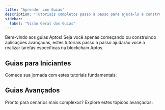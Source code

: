 ```yaml
---
title: "Aprender com Guias"
description: "Tutoriais completos passo a passo para ajudá-lo a construir na blockchain Aptos, desde os fundamentos básicos até padrões de desenvolvimento avançados"
sidebar:
  label: "Visão Geral dos Guias"
---
```



Bem-vindo aos guias Aptos! Seja você apenas começando ou construindo aplicações avançadas, estes tutoriais passo a passo ajudarão você a realizar tarefas específicas na blockchain Aptos.

## Guias para Iniciantes

Comece sua jornada com estes tutoriais fundamentais:

<CardGrid>
  <LinkCard href="/build/guides/first-transaction" title="Sua Primeira Transação" description="Aprenda como criar, enviar e verificar uma transação básica na blockchain Aptos." />

  <LinkCard href="/build/guides/your-first-nft" title="Seu Primeiro NFT" description="Crie, cunhe e transfira ativos digitais (NFTs) usando o SDK TypeScript Aptos." />

  <LinkCard href="/build/guides/first-fungible-asset" title="Seu Primeiro Ativo Fungível" description="Crie e gerencie um ativo fungível que pode ser transferido entre contas." />

  <LinkCard href="/build/guides/first-coin" title="Sua Primeira Moeda" description="Construa sua própria moeda personalizada com capacidades de cunhagem e transferência no Aptos." />

  <LinkCard href="/build/guides/first-move-module" title="Seu Primeiro Módulo Move" description="Crie um módulo Move simples e implante-o na blockchain Aptos." />

  <LinkCard href="/build/guides/build-e2e-dapp" title="Sua Primeira Dapp" description="Construa uma dapp completa de lista de tarefas (aplicação decentralizada) com contratos inteligentes e frontend React." />

  <LinkCard href="/build/guides/first-multisig" title="Sua Primeira Multisig" description="Configure uma conta multi-assinatura que requer aprovação de múltiplos detentores de chaves." />
</CardGrid>

## Guias Avançados

Pronto para cenários mais complexos? Explore estes tópicos avançados:

<CardGrid>
  <LinkCard href="/build/guides/multisig-managed-fungible-asset" title="Ativos Gerenciados por Multisig" description="Crie um ativo fungível seguro controlado por uma conta multisig que requer múltiplas aprovações para operações de cunhagem, congelamento e queima." />

  <LinkCard href="/build/guides/aptos-keyless" title="Aptos Keyless" description="Permita que usuários criem contas blockchain usando seus logins Google ou Apple existentes, eliminando a necessidade de frases seed ou chaves privadas." />

  <LinkCard href="/build/guides/sponsored-transactions" title="Transações Patrocinadas" description="Implemente patrocínio de taxas para permitir que sua aplicação decentralizada cubra taxas de gas de transações para usuários, removendo a necessidade deles de deter tokens APT." />

  <LinkCard href="/build/guides/transaction-management" title="Gerenciamento de Transações" description="Domine técnicas avançadas de orquestração de transações incluindo gerenciamento de números de sequência, recuperação de falhas e processamento paralelo com contas de trabalho para aplicações de alto volume." />

  <LinkCard href="/build/guides/key-rotation" title="Rotação de Chaves" description="Use a capacidade segura de rotação de chaves do Aptos para atualizar as credenciais de autenticação privada de uma conta sem alterar endereços de conta ou interromper integrações existentes." />

  <LinkCard href="/build/guides/exchanges" title="Integração com Exchanges" description="Um guia completo para integrar Aptos e ativos Aptos em uma exchange, cobrindo configuração de infraestrutura, padrões de endereço, gerenciamento de ativos, rastreamento de saldos e processamento de transações." />

  <LinkCard href="/build/guides/oracles" title="Oracles" description="Implemente feeds de preço em seus contratos inteligentes Aptos usando oracles da Pyth Network, com etapas de configuração e exemplos para acessar dados de mercado em tempo real." />
</CardGrid>
